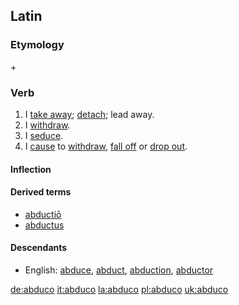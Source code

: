 ==Latin==

===Etymology===
{{term|ab-|ab-|from|lang=la}} + {{term|duco|dūcō|I lead|lang=la}}

===Verb===
{{la-verb|abduco|abdūcō|abducere|abdūcere|abduxi|abdūxī|abductum|abductum}}

# I [[take away]]; [[detach]]; lead away.
# I [[withdraw]].
# I [[seduce]].
# I [[cause]] to [[withdraw]], [[fall off]] or [[drop out]].

====Inflection====
{{la-conj-3rd|abdūc|abdux|abduct|11=abduc}}

====Derived terms====
* [[abductio|abductiō]]
* [[abductus]]

====Descendants====
* English: [[abduce]], [[abduct]], [[abduction]], [[abductor]]

[[de:abduco]]
[[it:abduco]]
[[la:abduco]]
[[pl:abduco]]
[[uk:abduco]]